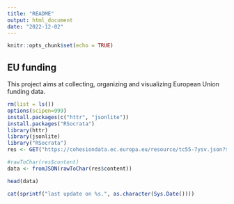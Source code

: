 ```yaml
---
title: "README"
output: html_document
date: "2022-12-02"
---
```


```r
knitr::opts_chunk$set(echo = TRUE)
```

## EU funding

This project aims at collecting, organizing and visualizing European Union funding data.

```r
rm(list = ls())
options(scipen=999)
install.packages(c("httr", "jsonlite"))
install.packages("RSocrata")
library(httr)
library(jsonlite)
library("RSocrata")
res <- GET("https://cohesiondata.ec.europa.eu/resource/tc55-7ysv.json?$limit=1000")

#rawToChar(res$content)
data <- fromJSON(rawToChar(res$content))

head(data)

cat(sprintf("last update on %s.", as.character(Sys.Date())))
```


